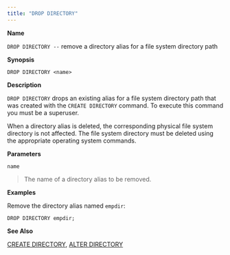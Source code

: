 ```yaml
---
title: "DROP DIRECTORY"
---
```


<div id="drop_directory" class="registered_link"></div>

**Name**

`DROP DIRECTORY --` remove a directory alias for a file system directory path

**Synopsis**

```text
DROP DIRECTORY <name>
```

**Description**

`DROP DIRECTORY` drops an existing alias for a file system directory path that was created with the `CREATE DIRECTORY` command. To execute this command you must be a superuser.

When a directory alias is deleted, the corresponding physical file system directory is not affected. The file system directory must be deleted using the appropriate operating system commands.

**Parameters**

`name`

> The name of a directory alias to be removed.

**Examples**

Remove the directory alias named `empdir`:

```text
DROP DIRECTORY empdir;
```

**See Also**

[CREATE DIRECTORY](#create_directory), [ALTER DIRECTORY](#alter_directory)
